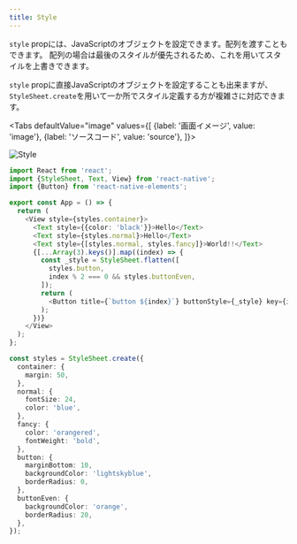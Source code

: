```yaml
---
title: Style
---
```



`style` propには、JavaScriptのオブジェクトを設定できます。配列を渡すこともできます。
配列の場合は最後のスタイルが優先されるため、これを用いてスタイルを上書きできます。

`style` propに直接JavaScriptのオブジェクトを設定することも出来ますが、`StyleSheet.create`を用いて一か所でスタイル定義する方が複雑さに対応できます。

<!-- textlint-disable ja-technical-writing/sentence-length,ja-technical-writing/max-comma,ja-spacing/ja-no-space-around-parentheses,jtf-style/3.3.かっこ類と隣接する文字の間のスペースの有無,ja-technical-writing/ja-no-mixed-period,ja-technical-writing/no-unmatched-pair -->

<Tabs
  defaultValue="image"
  values={[
    {label: '画面イメージ', value: 'image'},
    {label: 'ソースコード', value: 'source'},
  ]}>

<!-- textlint-enable ja-technical-writing/sentence-length,ja-technical-writing/max-comma,ja-spacing/ja-no-space-around-parentheses,jtf-style/3.3.かっこ類と隣接する文字の間のスペースの有無,ja-technical-writing/ja-no-mixed-period,ja-technical-writing/no-unmatched-pair -->

<TabItem value="image">

![Style](style.png)

</TabItem>

<TabItem value="source">

```typescript jsx title="/src/App.tsx"
import React from 'react';
import {StyleSheet, Text, View} from 'react-native';
import {Button} from 'react-native-elements';

export const App = () => {
  return (
    <View style={styles.container}>
      <Text style={{color: 'black'}}>Hello</Text>
      <Text style={styles.normal}>Hello</Text>
      <Text style={[styles.normal, styles.fancy]}>World!!</Text>
      {[...Array(3).keys()].map((index) => {
        const _style = StyleSheet.flatten([
          styles.button,
          index % 2 === 0 && styles.buttonEven,
        ]);
        return (
          <Button title={`button ${index}`} buttonStyle={_style} key={index} />
        );
      })}
    </View>
  );
};

const styles = StyleSheet.create({
  container: {
    margin: 50,
  },
  normal: {
    fontSize: 24,
    color: 'blue',
  },
  fancy: {
    color: 'orangered',
    fontWeight: 'bold',
  },
  button: {
    marginBottom: 10,
    backgroundColor: 'lightskyblue',
    borderRadius: 0,
  },
  buttonEven: {
    backgroundColor: 'orange',
    borderRadius: 20,
  },
});
```

</TabItem>
</Tabs>
